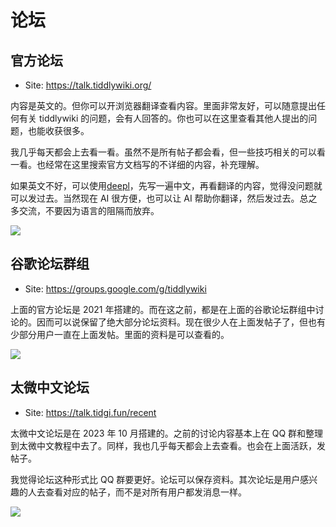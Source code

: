 # 论坛

## 官方论坛

- Site: https://talk.tiddlywiki.org/

内容是英文的。但你可以开浏览器翻译查看内容。里面非常友好，可以随意提出任何有关 tiddlywiki 的问题，会有人回答的。你也可以在这里查看其他人提出的问题，也能收获很多。

我几乎每天都会上去看一看。虽然不是所有帖子都会看，但一些技巧相关的可以看一看。也经常在这里搜索官方文档写的不详细的内容，补充理解。

如果英文不好，可以使用[deepl](https://www.deepl.com/translator)，先写一遍中文，再看翻译的内容，觉得没问题就可以发过去。当然现在 AI 很方便，也可以让 AI 帮助你翻译，然后发过去。总之多交流，不要因为语言的阻隔而放弃。

![](./img/talk-1.png)

## 谷歌论坛群组

- Site: https://groups.google.com/g/tiddlywiki

上面的官方论坛是 2021 年搭建的。而在这之前，都是在上面的谷歌论坛群组中讨论的。因而可以说保留了绝大部分论坛资料。现在很少人在上面发帖子了，但也有少部分用户一直在上面发帖。里面的资料是可以查看的。

![](./img/talk-2.png)

## 太微中文论坛

- Site: https://talk.tidgi.fun/recent

太微中文论坛是在 2023 年 10 月搭建的。之前的讨论内容基本上在 QQ 群和整理到太微中文教程中去了。同样，我也几乎每天都会上去查看。也会在上面活跃，发帖子。

我觉得论坛这种形式比 QQ 群要更好。论坛可以保存资料。其次论坛是用户感兴趣的人去查看对应的帖子，而不是对所有用户都发消息一样。

![](./img/talk-3.png)
